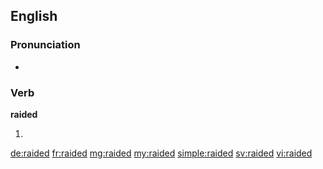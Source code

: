 ==English==

===Pronunciation===
* {{rhymes|eɪdɛd|lang=en}}

===Verb===
'''raided'''

# {{en-past of|raid}}

[[de:raided]]
[[fr:raided]]
[[mg:raided]]
[[my:raided]]
[[simple:raided]]
[[sv:raided]]
[[vi:raided]]